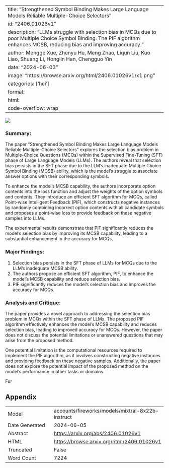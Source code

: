 
---
title: "Strengthened Symbol Binding Makes Large Language Models Reliable Multiple-Choice Selectors"
id: "2406.01026v1"
description: "LLMs struggle with selection bias in MCQs due to poor Multiple Choice Symbol Binding. The PIF algorithm enhances MCSB, reducing bias and improving accuracy."
author: Mengge Xue, Zhenyu Hu, Meng Zhao, Liqun Liu, Kuo Liao, Shuang Li, Honglin Han, Chengguo Yin
date: "2024-06-03"
image: "https://browse.arxiv.org/html/2406.01026v1/x1.png"
categories: ['hci']
format:
  html:
    code-overflow: wrap
---

![](https://browse.arxiv.org/html/2406.01026v1/x1.png)

### Summary:

The paper "Strengthened Symbol Binding Makes Large Language Models Reliable Multiple-Choice Selectors" explores the selection bias problem in Multiple-Choice Questions (MCQs) within the Supervised Fine-Tuning (SFT) phase of Large Language Models (LLMs). The authors reveal that selection bias persists in the SFT phase due to the LLM's inadequate Multiple Choice Symbol Binding (MCSB) ability, which is the model's struggle to associate answer options with their corresponding symbols.

To enhance the model's MCSB capability, the authors incorporate option contents into the loss function and adjust the weights of the option symbols and contents. They introduce an efficient SFT algorithm for MCQs, called Point-wise Intelligent Feedback (PIF), which constructs negative instances by randomly combining incorrect option contents with all candidate symbols and proposes a point-wise loss to provide feedback on these negative samples into LLMs.

The experimental results demonstrate that PIF significantly reduces the model's selection bias by improving its MCSB capability, leading to a substantial enhancement in the accuracy for MCQs.

### Major Findings:

1. Selection bias persists in the SFT phase of LLMs for MCQs due to the LLM's inadequate MCSB ability.
2. The authors propose an efficient SFT algorithm, PIF, to enhance the model's MCSB capability and reduce selection bias.
3. PIF significantly reduces the model's selection bias and improves the accuracy for MCQs.

### Analysis and Critique:

The paper provides a novel approach to addressing the selection bias problem in MCQs within the SFT phase of LLMs. The proposed PIF algorithm effectively enhances the model's MCSB capability and reduces selection bias, leading to improved accuracy for MCQs. However, the paper does not discuss the potential limitations or unanswered questions that may arise from the proposed method.

One potential limitation is the computational resources required to implement the PIF algorithm, as it involves constructing negative instances and providing feedback on these negative samples. Additionally, the paper does not explore the potential impact of the proposed method on the model's performance in other tasks or domains.

Fur

## Appendix

|          |          |
|----------|----------|
| Model     | accounts/fireworks/models/mixtral-8x22b-instruct       |
| Date Generated     | 2024-06-05       |
| Abstract | [https://arxiv.org/abs/2406.01026v1](https://arxiv.org/abs/2406.01026v1)        |
| HTML     | [https://browse.arxiv.org/html/2406.01026v1](https://browse.arxiv.org/html/2406.01026v1)       |
| Truncated       | False       |
| Word Count       | 7224       |